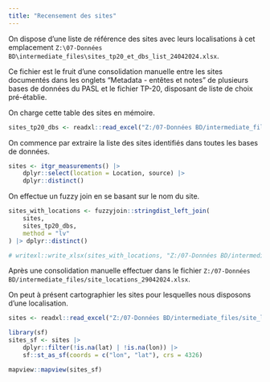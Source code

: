 ```yaml
---
title: "Recensement des sites"
---
```


On dispose d'une liste de référence des sites avec leurs localisations à cet emplacement `Z:\07-Données BD\intermediate_files\sites_tp20_et_dbs_list_24042024.xlsx`.

Ce fichier est le fruit d'une consolidation manuelle entre les sites documentés dans les onglets "Metadata - entêtes et notes" de plusieurs bases de données du PASL et le fichier TP-20, disposant de liste de choix pré-établie. 

On charge cette table des sites en mémoire.

```r
sites_tp20_dbs <- readxl::read_excel("Z:/07-Données BD/intermediate_files/sites_tp20_et_dbs_list_24042024.xlsx")
```

On commence par extraire la liste des sites identifiés dans toutes les bases de données.

```r
sites <- itgr_measurements() |>
    dplyr::select(location = Location, source) |>
    dplyr::distinct()
```

On effectue un fuzzy join en se basant sur le nom du site.

```r
sites_with_locations <- fuzzyjoin::stringdist_left_join(
    sites, 
    sites_tp20_dbs,
    method = "lv"
) |> dplyr::distinct()

# writexl::write_xlsx(sites_with_locations, "Z:/07-Données BD/intermediate_files/site_locations_29042024.xlsx")
```

Après une consolidation manuelle effectuer dans le fichier `Z:/07-Données BD/intermediate_files/site_locations_29042024.xlsx`. 

On peut à présent cartographier les sites pour lesquelles nous disposons d'une localisation.

```r
sites <- readxl::read_excel("Z:/07-Données BD/intermediate_files/site_locations_29042024.xlsx")

library(sf)
sites_sf <- sites |>
    dplyr::filter(!is.na(lat) | !is.na(lon)) |> 
    sf::st_as_sf(coords = c("lon", "lat"), crs = 4326)

mapview::mapview(sites_sf)
```

